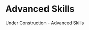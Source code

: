 
# Advanced Skills

Under Construction - Advanced Skills

<br></br>
<Cards>
<Card
  title="Butterfly"
  href="/guide/advancedskills/butterfly"
/>

<Card
  title="Dolphin Kick"
  href="/guide/advancedskills/dolphinkick"
/>
<Card
  title="Eggbeater"
  href="/guide/advancedskills/eggbeater"
/>
<Card
  title="Flip Turns"
  href="/guide/advancedskills/flipturns"
/>
</Cards>